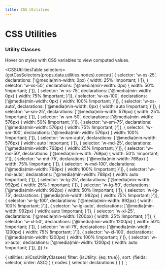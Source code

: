 ```yaml
---
title: CSS Utilities
---
```




# CSS Utilities


### Utility Classes

Hover on styles with CSS variables to view computed values.

<CSSUtilitiesTable
    selectors={getCssSelectors(props.data.utilities.nodes).concat([
        { selector: 'w-xs-25', declarations: ['@media(min-width: 0px) { width: 25% !important; }']},
        { selector: 'w-xs-50', declarations: ['@media(min-width: 0px) { width: 50% !important; }']},
        { selector: 'w-xs-75', declarations: ['@media(min-width: 0px) { width: 75% !important; }']},
        { selector: 'w-xs-100', declarations: ['@media(min-width: 0px) { width: 100% !important; }']},
        { selector: 'w-xs-auto', declarations: ['@media(min-width: 0px) { width: auto !important; }']},
        { selector: 'w-sm-25', declarations: ['@media(min-width: 576px) { width: 25% !important; }']},
        { selector: 'w-sm-50', declarations: ['@media(min-width: 576px) { width: 50% !important; }']},
        { selector: 'w-sm-75', declarations: ['@media(min-width: 576px) { width: 75% !important; }']},
        { selector: 'w-sm-100', declarations: ['@media(min-width: 576px) { width: 100% !important; }']},
        { selector: 'w-sm-auto', declarations: ['@media(min-width: 576px) { width: auto !important; }']},
        { selector: 'w-md-25', declarations: ['@media(min-width: 768px) { width: 25% !important; }']},
        { selector: 'w-md-50', declarations: ['@media(min-width: 768px) { width: 50% !important; }']},
        { selector: 'w-md-75', declarations: ['@media(min-width: 768px) { width: 75% !important; }']},
        { selector: 'w-md-100', declarations: ['@media(min-width: 768px) { width: 100% !important; }']},
        { selector: 'w-md-auto', declarations: ['@media(min-width: 768px) { width: auto !important; }']},
        { selector: 'w-lg-25', declarations: ['@media(min-width: 992px) { width: 25% !important; }']},
        { selector: 'w-lg-50', declarations: ['@media(min-width: 992px) { width: 50% !important; }']},
        { selector: 'w-lg-75', declarations: ['@media(min-width: 992px) { width: 75% !important; }']},
        { selector: 'w-lg-100', declarations: ['@media(min-width: 992px) { width: 100% !important; }']},
        { selector: 'w-lg-auto', declarations: ['@media(min-width: 992px) { width: auto !important; }']},
        { selector: 'w-xl-25', declarations: ['@media(min-width: 1200px) { width: 25% !important; }']},
        { selector: 'w-xl-50', declarations: ['@media(min-width: 1200px) { width: 50% !important; }']},
        { selector: 'w-xl-75', declarations: ['@media(min-width: 1200px) { width: 75% !important; }']},
        { selector: 'w-xl-100', declarations: ['@media(min-width: 1200px) { width: 100% !important; }']},
        { selector: 'w-xl-auto', declarations: ['@media(min-width: 1200px) { width: auto !important; }']},
    ])}
/>

{
  utilities: allCssUtilityClasses(
    filter: {isUtility: {eq: true}},
    sort: {fields: selector, order: ASC}
  ) {
    nodes {
      selector
      declarations
    }
  }
}
`;
